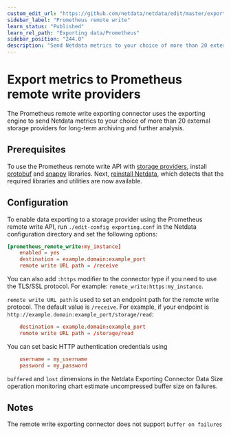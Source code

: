 ```yaml
---
custom_edit_url: "https://github.com/netdata/netdata/edit/master/exporting/prometheus/remote_write/README.md"
sidebar_label: "Prometheus remote write"
learn_status: "Published"
learn_rel_path: "Exporting data/Prometheus"
sidebar_position: "244.0"
description: "Send Netdata metrics to your choice of more than 20 external storage providers for long-term archiving and further analysis."
---
```



# Export metrics to Prometheus remote write providers

The Prometheus remote write exporting connector uses the exporting engine to send Netdata metrics to your choice of more
than 20 external storage providers for long-term archiving and further analysis.

## Prerequisites

To use the Prometheus remote write API with [storage
providers](https://prometheus.io/docs/operating/integrations/#remote-endpoints-and-storage), install
[protobuf](https://developers.google.com/protocol-buffers/) and [snappy](https://github.com/google/snappy) libraries.
Next, [reinstall Netdata](/docs/installation/reinstall-netdata), which detects that the required libraries and utilities
are now available.

## Configuration

To enable data exporting to a storage provider using the Prometheus remote write API, run `./edit-config exporting.conf`
in the Netdata configuration directory and set the following options:

```conf
[prometheus_remote_write:my_instance]
    enabled = yes
    destination = example.domain:example_port
    remote write URL path = /receive
```

You can also add `:https` modifier to the connector type if you need to use the TLS/SSL protocol. For example:
`remote_write:https:my_instance`.

`remote write URL path` is used to set an endpoint path for the remote write protocol. The default value is `/receive`.
For example, if your endpoint is `http://example.domain:example_port/storage/read`:

```conf
    destination = example.domain:example_port
    remote write URL path = /storage/read
```

You can set basic HTTP authentication credentials using

```conf
    username = my_username
    password = my_password
```

`buffered` and `lost` dimensions in the Netdata Exporting Connector Data Size operation monitoring chart estimate uncompressed
buffer size on failures.

## Notes

The remote write exporting connector does not support `buffer on failures`


